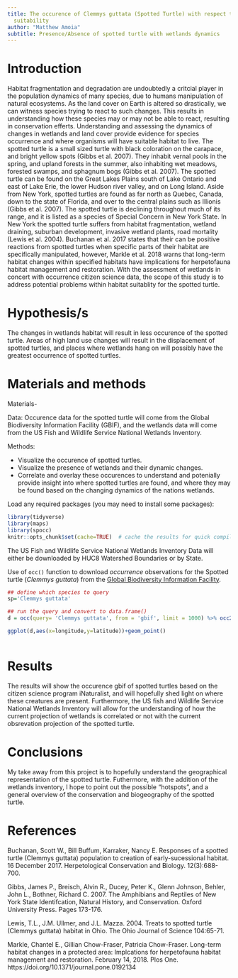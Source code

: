 ```yaml
---
title: The occurence of Clemmys guttata (Spotted Turtle) with respect to wetland habitat
  suitability
author: "Matthew Amoia"
subtitle: Presence/Absence of spotted turtle with wetlands dynamics 
---
```


# Introduction
Habitat fragmentation and degradation are undoubtedly a critcial player in the population dynamics of many species, due to humans manipulation of natural ecosystems. As the land cover on Earth is altered so drastically, we can witness species trying to react to such changes. This results in understanding how these species may or may not be able to react, resulting in conservation efferts. Understanding and assessing the dynamics of changes in wetlands and land cover provide evidence for species occurrence and where organisms will have suitable habitat to live. The spotted turtle is a small sized turtle with black coloration on the carapace, and bright yellow spots (Gibbs et al. 2007). They inhabit vernal pools in the spring, and upland forests in the summer, also inhabiting wet meadows, forested swamps, and sphagnum bogs (Gibbs et al. 2007). The spotted turtle can be found on the Great Lakes Plains south of Lake Ontario and east of Lake Erie, the lower Hudson river valley, and on Long Island. Aside from New York, spotted turtles are found as far north as Quebec, Canada, down to the state of Florida, and over to the central plains such as Illionis (Gibbs et al. 2007). The spotted turtle is declining throughout much of its range, and it is listed as a species of Special Concern in New York State. In New York the spotted turtle suffers from habitat fragmentation, wetland draining, suburban development, invasive wetland plants, road mortality (Lewis et al. 2004). Buchanan et al. 2017 states that their can be positive reactions from spotted turtles when specific parts of their habitat are specifically manipulated, however, Markle et al. 2018 warns that long-term habitat changes within specified habitats have implications for herpetofauna habitat management and restoration. With the assessment of wetlands in concert with occurrence citizen science data, the scope of this study is to address potential problems within habitat suitablity for the spotted turtle.      

# Hypothesis/s
The changes in wetlands habitat will result in less occurence of the spotted turtle. Areas of high land use changes will result in the displacement of spotted turtles, and places where wetlands hang on will possibly have the greatest occurrence of spotted turtles. 

# Materials and methods

Materials- 

Data: Occurence data for the spotted turtle will come from the Global Biodiversity Information Facility (GBIF), and the wetlands data will come from the US Fish and Wildlife Service National Wetlands Inventory. 

Methods: 

* Visualize the occurence of spotted turtles.
* Visualize the presence of wetlands and their dynamic changes.
* Correlate and overlay these occurences to understand and potenially provide insight into where spotted turtles are found, and where they may be found based on the changing dynamics of the nations wetlands. 

Load any required packages (you may need to install some packages):

```r
library(tidyverse)
library(maps)
library(spocc)
knitr::opts_chunk$set(cache=TRUE)  # cache the results for quick compiling 
```

The US Fish and Wildlife Service National Wetlands Inventory Data will either be downloaded by HUC8 Watershed Boundaries or by State.

Use of `occ()` function to download _occurrence_ observations for the Spotted turtle (_Clemmys guttata_) from the [Global Biodiversity Information Facility](gbif.org).


```r
## define which species to query
sp='Clemmys guttata'

## run the query and convert to data.frame()
d = occ(query= 'Clemmys guttata', from = 'gbif', limit = 1000) %>% occ2df(what = "data") 
```

```r

ggplot(d,aes(x=longitude,y=latitude))+geom_point() 
  
```

# Results
The results will show the occurence gbif of spotted turtles based on the citizen science program iNaturalist, and will hopefully shed light on where these creatures are present. Furthermore, the US fish and Wildlife Service National Wetlands Inventory will allow for the understanding of how the current projection of wetlands is correlated or not with the current obsrevation projection of the spotted turtle. 

# Conclusions
My take away from this project is to hopefully understand the geographical representation of the spotted turtle. Futhermore, with the addition of the wetlands inventory, I hope to point out the possible "hotspots", and a general overview of the conservation and biogeography of the spotted turtle. 

# References

Buchanan, Scott W., Bill Buffum, Karraker, Nancy E. Responses of a spotted turtle (Clemmys guttata) population to creation of early-sucessional habitat. 16 December 2017. Herpetological Conservation and Biology. 12(3):688-700.

Gibbs, James P., Breisch, Alvin R., Ducey, Peter K., Glenn Johnson, Behler, John L., Bothner, Richard C. 2007. The Amphibians and Reptiles of New York State Identifcation, Natural History, and Conservation. Oxford University Press. Pages 173-176. 

Lewis, T.L., J.M. Ullmer, and J.L. Mazza. 2004. Treats to spotted turtle (Clemmys guttata) habitat in Ohio. The Ohio Journal of Science 104:65-71. 

Markle, Chantel E., Gillian Chow-Fraser, Patricia Chow-Fraser. Long-term habitat changes in a protected area: Implcations for herpetofauna habitat management and restoration. February 14, 2018. Plos One. https://doi.org/10.1371/journal.pone.0192134  
